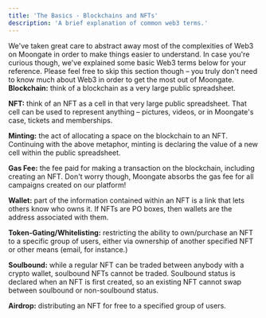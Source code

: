 ```yaml
---
title: 'The Basics - Blockchains and NFTs'
description: 'A brief explanation of common web3 terms.'
---
```

We've taken great care to abstract away most of the complexities of Web3 on Moongate in order to make things easier to understand. In case you're curious though, we've explained some basic Web3 terms below for your reference. Please feel free to skip this section though – you truly don't need to know much about Web3 in order to get the most out of Moongate.
<br/>
**Blockchain:** think of a blockchain as a very large public spreadsheet.

**NFT:** think of an NFT as a cell in that very large public spreadsheet. That cell can be used to represent anything – pictures, videos, or in Moongate's case, tickets and memberships.

**Minting:** the act of allocating a space on the blockchain to an NFT. Continuing with the above metaphor, minting is declaring the value of a new cell within the public spreadsheet.

**Gas Fee:** the fee paid for making a transaction on the blockchain, including creating an NFT. Don't worry though, Moongate absorbs the gas fee for all campaigns created on our platform!

**Wallet:** part of the information contained within an NFT is a link that lets others know who owns it. If NFTs are PO boxes, then wallets are the address associated with them.

**Token-Gating/Whitelisting:** restricting the ability to own/purchase an NFT to a specific group of users, either via ownership of another specified NFT or other means (email, for instance.)

**Soulbound:** while a regular NFT can be traded between anybody with a crypto wallet, soulbound NFTs cannot be traded. Soulbound status is declared when an NFT is first created, so an existing NFT cannot swap between soulbound or non-soulbound status.

**Airdrop:** distributing an NFT for free to a specified group of users.